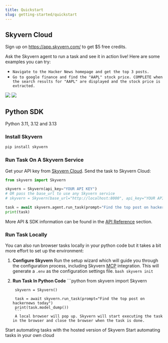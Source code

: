 ```yaml
---
title: Quickstart
slug: getting-started/quickstart
---
```


## Skyvern Cloud
Sign up on https://app.skyvern.com/ to get $5 free credits.

Ask the Skyvern agent to run a task and see it in action live! Here are some examples you can try:
- `Navigate to the Hacker News homepage and get the top 3 posts.`
- `Go to google finance and find the "AAPL" stock price. COMPLETE when the search results for "AAPL" are displayed and the stock price is extracted.`

<img src="../images/quickstart/quickstart_prompt.png" />
<img src="../images/quickstart/quickstart_task_live.png" />

## Python SDK
<Tip title="Supported Python Versions" icon="fa-brands fa-python">
Python 3.11, 3.12 and 3.13
</Tip>

### Install Skyvern
```bash
pip install skyvern
```

### Run Task On A Skyvern Service
Get your API key from [Skyvern Cloud](https://app.skyvern.com/settings). Send the task to Skyvern Cloud:
```python
from skyvern import Skyvern

skyvern = Skyvern(api_key="YOUR API KEY")
# OR pass the base_url to use any Skyvern service
# skyvern = Skyvern(base_url="http://localhost:8000", api_key="YOUR API KEY")

task = await skyvern.agent.run_task(prompt="Find the top post on hackernews today")
print(task)
```
More API & SDK information can be found in the [API Reference](/api-reference) section.

### Run Task Locally
You can also run browser tasks locally in your python code but it takes a bit more effort to set up the environment:

1. **Configure Skyvern** Run the setup wizard which will guide you through the configuration process, including Skyvern [MCP](https://github.com/Skyvern-AI/skyvern/blob/main/integrations/mcp/README.md) integration. This will generate a `.env` as the configuration settings file.
        ```bash
        skyvern init
        ```

2. **Run Task In Python Code**
        ```python
        from skyvern import Skyvern
        
        skyvern = Skyvern()
        
        task = await skyvern.run_task(prompt="Find the top post on hackernews today")
        print(task.model_dump())
        ```
        A local browser will pop up. Skyvern will start executing the task in the browser and close the browser when the task is done.

<CardGroup cols={2}>
  <Card
    title="Quickstart (Skyvern Cloud)"
    icon="cloud"
    href="https://app.skyvern.com"
  >
    Start automating tasks with the hosted version of Skyvern
  </Card>
  <Card
    title="Quickstart (Open Source)"
    icon="github"
    href="https://github.com/Skyvern-AI/Skyvern"
  >
    Start automating tasks in your own cloud
  </Card>
</CardGroup>
